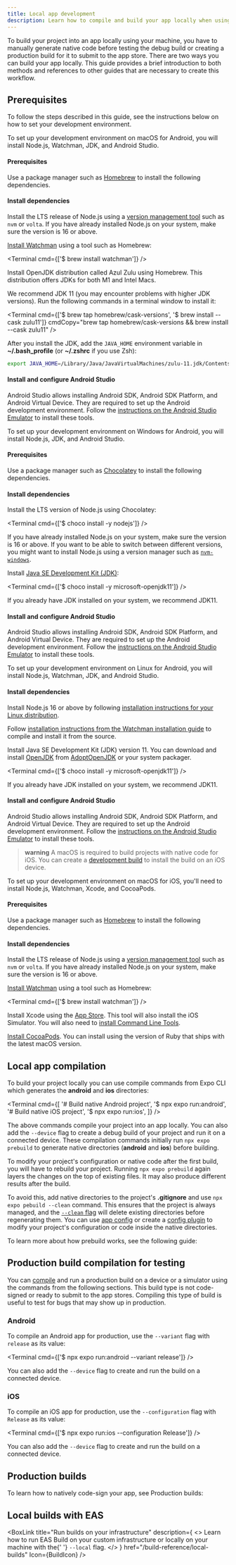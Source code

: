 ```yaml
---
title: Local app development
description: Learn how to compile and build your app locally when using Expo.
---
```



To build your project into an app locally using your machine, you have to manually generate native code before testing the debug build or creating a production build for it to submit to the app store. There are two ways you can build your app locally. This guide provides a brief introduction to both methods and references to other guides that are necessary to create this workflow.

## Prerequisites

To follow the steps described in this guide, see the instructions below on how to set your development environment.

<Collapsible summary="Android">

<Tabs>

<Tab label='macOS'>

To set up your development environment on macOS for Android, you will install Node.js, Watchman, JDK, and Android Studio.

#### Prerequisites

Use a package manager such as [Homebrew](https://brew.sh/) to install the following dependencies.

#### Install dependencies

<Step label="1">

Install the LTS release of Node.js using a [version management tool](https://nodejs.org/en/download/package-manager) such as `nvm` or `volta`. If you have already installed Node.js on your system, make sure the version is 16 or above.

</Step>

<Step label="2">

[Install Watchman](https://facebook.github.io/watchman/docs/install#macos) using a tool such as Homebrew:

<Terminal cmd={['$ brew install watchman']} />

</Step>

<Step label="3">

Install OpenJDK distribution called Azul Zulu using Homebrew. This distribution offers JDKs for both M1 and Intel Macs.

We recommend JDK 11 (you may encounter problems with higher JDK versions). Run the following commands in a terminal window to install it:

<Terminal
  cmd={['$ brew tap homebrew/cask-versions', '$ brew install --cask zulu11']}
  cmdCopy="brew tap homebrew/cask-versions && brew install --cask zulu11"
/>

After you install the JDK, add the `JAVA_HOME` environment variable in **~/.bash_profile** (or **~/.zshrc** if you use Zsh):

```bash
export JAVA_HOME=/Library/Java/JavaVirtualMachines/zulu-11.jdk/Contents/Home
```

</Step>

#### Install and configure Android Studio

Android Studio allows installing Android SDK, Android SDK Platform, and Android Virtual Device. They are required to set up the Android development environment. Follow the [instructions on the Android Studio Emulator](/workflow/android-studio-emulator/) to install these tools.

</Tab>

<Tab label='Windows'>

To set up your development environment on Windows for Android, you will install Node.js, JDK, and Android Studio.

#### Prerequisites

Use a package manager such as [Chocolatey](https://chocolatey.org/) to install the following dependencies.

#### Install dependencies

<Step label="1">

Install the LTS version of Node.js using Chocolatey:

<Terminal cmd={['$ choco install -y nodejs']} />

If you have already installed Node.js on your system, make sure the version is 16 or above. If you want to be able to switch between different versions, you might want to install Node.js using a version manager such as [`nvm-windows`](https://github.com/coreybutler/nvm-windows).

</Step>

<Step label="2">

Install [Java SE Development Kit (JDK)](https://openjdk.org/projects/jdk/11/):

<Terminal cmd={['$ choco install -y microsoft-openjdk11']} />

If you already have JDK installed on your system, we recommend JDK11.

</Step>

#### Install and configure Android Studio

Android Studio allows installing Android SDK, Android SDK Platform, and Android Virtual Device. They are required to set up the Android development environment. Follow the [instructions on the Android Studio Emulator](/workflow/android-studio-emulator/) to install these tools.

</Tab>

<Tab label="Linux">

To set up your development environment on Linux for Android, you will install Node.js, Watchman, JDK, and Android Studio.

#### Install dependencies

<Step label="1">

Install Node.js 16 or above by following [installation instructions for your Linux distribution](https://nodejs.org/en/download/package-manager).

</Step>

<Step label="2">

Follow [installation instructions from the Watchman installation guide](https://facebook.github.io/watchman/docs/install#linux) to compile and install it from the source.

</Step>

<Step label="3">

Install Java SE Development Kit (JDK) version 11. You can download and install [OpenJDK](http://openjdk.java.net/) from [AdoptOpenJDK](https://adoptopenjdk.net/) or your system packager.

<Terminal cmd={['$ choco install -y microsoft-openjdk11']} />

If you already have JDK installed on your system, we recommend JDK11.

</Step>

#### Install and configure Android Studio

Android Studio allows installing Android SDK, Android SDK Platform, and Android Virtual Device. They are required to set up the Android development environment. Follow the [instructions on the Android Studio Emulator](/workflow/android-studio-emulator/) to install these tools.

</Tab>

</Tabs>

</Collapsible>

<Collapsible summary="iOS">

> **warning** A macOS is required to build projects with native code for iOS. You can create a [development build](/develop/development-builds/introduction/) to install the build on an iOS device.

To set up your development environment on macOS for iOS, you'll need to install Node.js, Watchman, Xcode, and CocoaPods.

#### Prerequisites

Use a package manager such as [Homebrew](https://brew.sh/) to install the following dependencies.

#### Install dependencies

<Step label="1">

Install the LTS release of Node.js using a [version management tool](https://nodejs.org/en/download/package-manager) such as `nvm` or `volta`. If you have already installed Node.js on your system, make sure the version is 16 or above.

</Step>

<Step label="2">

[Install Watchman](https://facebook.github.io/watchman/docs/install#macos) using a tool such as Homebrew:

<Terminal cmd={['$ brew install watchman']} />

</Step>

<Step label="3">

Install Xcode using the [App Store](https://apps.apple.com/us/app/xcode/id497799835?mt=12). This tool will also install the iOS Simulator. You will also need to [install Command Line Tools](/workflow/ios-simulator/#install-xcode-command-line-tools).

</Step>

<Step label="4">

[Install CocoaPods](https://guides.cocoapods.org/using/getting-started.html). You can install using the version of Ruby that ships with the latest macOS version.

</Step>

</Collapsible>

## Local app compilation

To build your project locally you can use compile commands from Expo CLI which generates the **android** and **ios** directories:

<Terminal
  cmd={[
    '# Build native Android project',
    '$ npx expo run:android',
    '# Build native iOS project',
    '$ npx expo run:ios',
  ]}
/>

The above commands compile your project into an app locally. You can also add the `--device` flag to create a debug build of your project and run it on a connected device. These compilation commands initially run `npx expo prebuild` to generate native directories (**android** and **ios**) before building.

To modify your project's configuration or native code after the first build, you will have to rebuild your project. Running `npx expo prebuild` again layers the changes on the top of existing files. It may also produce different results after the build.

To avoid this, add native directories to the project's **.gitignore** and use `npx expo pebuild --clean` command. This ensures that the project is always managed, and the [`--clean` flag](/workflow/prebuild/#clean) will delete existing directories before regenerating them. You can use [app config](/workflow/configuration/) or create a [config plugin](/config-plugins/introduction/) to modify your project's configuration or code inside the native directories.

To learn more about how prebuild works, see the following guide:

<BoxLink
  title="Prebuild"
  description="Learn how Expo CLI generates native code of your project before compiling it."
  href="/workflow/prebuild"
  Icon={BookOpen02Icon}
/>

## Production build compilation for testing

You can [compile](/more/expo-cli/#compiling) and run a production build on a device or a simulator using the commands from the following sections. This build type is not code-signed or ready to submit to the app stores. Compiling this type of build is useful to test for bugs that may show up in production.

### Android

To compile an Android app for production, use the `--variant` flag with `release` as its value:

<Terminal cmd={['$ npx expo run:android --variant release']} />

You can also add the `--device` flag to create and run the build on a connected device.

### iOS

To compile an iOS app for production, use the `--configuration` flag with `Release` as its value:

<Terminal cmd={['$ npx expo run:ios --configuration Release']} />

You can also add the `--device` flag to create and run the build on a connected device.

## Production builds

To learn how to natively code-sign your app, see Production builds:

<BoxLink
  title="Production builds"
  description="Learn how to create a production build for your app that is ready to be submitted to app stores."
  href="/deploy/build-project/"
  Icon={BookOpen02Icon}
/>

## Local builds with EAS

<BoxLink
  title="Run builds on your infrastructure"
  description={
    <>
      Learn how to run EAS Build on your custom infrastructure or locally on your machine with the{' '}
      <CODE>--local</CODE> flag.
    </>
  }
  href="/build-reference/local-builds"
  Icon={BuildIcon}
/>
